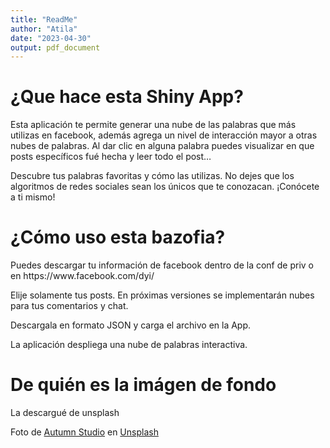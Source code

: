 ```yaml
---
title: "ReadMe"
author: "Atila"
date: "2023-04-30"
output: pdf_document
---
```


# ¿Que hace esta Shiny App?

Esta aplicación te permite generar una nube de las palabras que más
utilizas en facebook, además agrega un nivel de interacción mayor a otras
nubes de palabras. Al dar clic en alguna palabra puedes visualizar en que posts específicos fué hecha y leer todo el post...

Descubre tus palabras favoritas y cómo las utilizas.
No dejes que los algoritmos de redes sociales sean los únicos que te conozacan. ¡Conócete a ti mismo! 

# ¿Cómo uso esta bazofia?

Puedes descargar tu información de facebook dentro de la conf de priv
o en https://www.facebook.com/dyi/

Elije solamente tus posts. En próximas versiones se implementarán nubes para tus comentarios y chat.

Descargala en formato JSON y carga el archivo en la App.

La aplicación despliega una nube de palabras interactiva.

# De quién es la imágen de fondo

La descargué de unsplash

Foto de <a href="https://unsplash.com/@autumnstudio?utm_source=unsplash&utm_medium=referral&utm_content=creditCopyText">Autumn Studio</a> en <a href="https://unsplash.com/es/fotos/PaM7SD5wM6g?utm_source=unsplash&utm_medium=referral&utm_content=creditCopyText">Unsplash</a>
  

